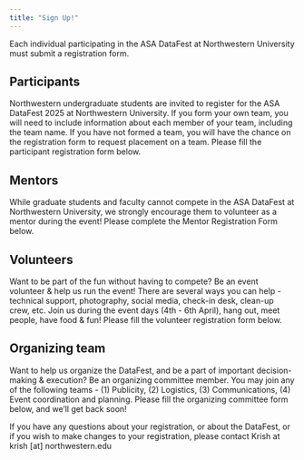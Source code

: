 ```yaml
---
title: "Sign Up!"
---
```


Each individual participating in the ASA DataFest at Northwestern University must submit a registration form. 

## Participants

Northwestern undergraduate students are invited to register for the ASA DataFest 2025 at Northwestern University. If you form your own team, you will need to include information about each member of your team, including the team name. If you have not formed a team, you will have the chance on the registration form to request placement on a team. Please fill the participant registration form below.

## Mentors

While graduate students and faculty cannot compete in the ASA DataFest at Northwestern University, we strongly encourage them to volunteer as a mentor  during the event! Please complete the Mentor Registration Form below.

## Volunteers

Want to be part of the fun without having to compete? Be an event volunteer & help us run the event! There are several ways you can help - technical support, photography, social media, check-in desk, clean-up crew, etc. Join us during the event days (4th - 6th April), hang out, meet people, have food & fun! Please fill the volunteer registration form below.

## Organizing team

Want to help us organize the DataFest, and be a part of important decision-making & execution? Be an organizing committee member. You may join any of the following teams - (1) Publicity, (2) Logistics, (3) Communications, (4) Event coordination and planning. Please fill the organizing committee form below, and we'll get back soon!

:::{.callout-note}

If you have any questions about your registration, or about the DataFest, or if you wish to make changes to your registration, please contact Krish at krish [at] northwestern.edu

:::